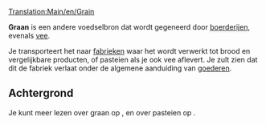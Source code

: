 [[Translation:Main/en/Grain]]
{{nl/Vracht|name=Graan
|image=Grain.png
|geproduceerd=[[Main/nl/Boerderij|Boerderij]]
|geaccepteerd=[[Main/nl/Fabriek|Fabriek]]
}}

'''Graan''' is een andere voedselbron dat wordt gegeneerd door [[Main/nl/Boerderij|boerderijen]], evenals [[Main/nl/Vee|vee]]. 

Je transporteert het naar [[Main/nl/Fabriek|fabrieken]] waar het wordt verwerkt tot brood en vergelijkbare producten, of pasteien als je ook vee aflevert. Je zult zien dat dit de fabriek verlaat onder de algemene aanduiding van [[Main/nl/Goederen|goederen]].

==Achtergrond==
Je kunt meer lezen over graan op [http://www.wikipedia.org/wiki/Cereal ], en over pasteien op [http://www.wikipedia.org/wiki/Pie ].